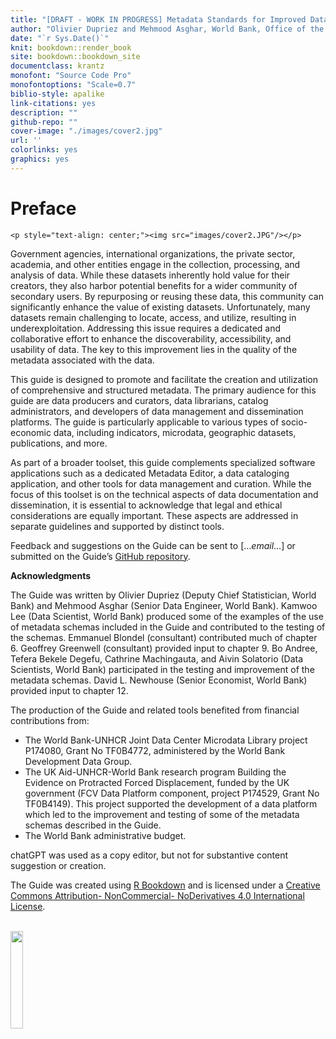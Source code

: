 --- 
title: "[DRAFT - WORK IN PROGRESS] Metadata Standards for Improved Data Discoverability and Usability"
author: "Olivier Dupriez and Mehmood Asghar, World Bank, Office of the Chief Statistician"
date: "`r Sys.Date()`"
knit: bookdown::render_book
site: bookdown::bookdown_site
documentclass: krantz
monofont: "Source Code Pro"
monofontoptions: "Scale=0.7"
biblio-style: apalike
link-citations: yes
description: ""
github-repo: ""
cover-image: "./images/cover2.jpg"
url: ''
colorlinks: yes
graphics: yes
---

# Preface {-}

```{asis, echo=identical(knitr:::pandoc_to(), 'html')}
<p style="text-align: center;"><img src="images/cover2.JPG"/></p>
```

Government agencies, international organizations, the private sector, academia, and other entities engage in the collection, processing, and analysis of data. While these datasets inherently hold value for their creators, they also harbor potential benefits for a wider community of secondary users. By repurposing or reusing these data, this community can significantly enhance the value of existing datasets. Unfortunately, many datasets remain challenging to locate, access, and utilize, resulting in underexploitation. Addressing this issue requires a dedicated and collaborative effort to enhance the discoverability, accessibility, and usability of data. The key to this improvement lies in the quality of the metadata associated with the data.

This guide is designed to promote and facilitate the creation and utilization of comprehensive and structured metadata. The primary audience for this guide are data producers and curators, data librarians, catalog administrators, and developers of data management and dissemination platforms. The guide is particularly applicable to various types of socio-economic data, including indicators, microdata, geographic datasets, publications, and more.

As part of a broader toolset, this guide complements specialized software applications such as a dedicated Metadata Editor, a data cataloging application, and other tools for data management and curation. While the focus of this toolset is on the technical aspects of data documentation and dissemination, it is essential to acknowledge that legal and ethical considerations are equally important. These aspects are addressed in separate guidelines and supported by distinct tools.

Feedback and suggestions on the Guide can be sent to [...*email*...] or submitted on the Guide's [GitHub repository](https://github.com/worldbank/schema-guide). 

**Acknowledgments**

The Guide was written by Olivier Dupriez (Deputy Chief Statistician, World Bank) and Mehmood Asghar (Senior Data Engineer, World Bank). Kamwoo Lee (Data Scientist, World Bank) produced some of the examples of the use of metadata schemas included in the Guide and contributed to the testing of the schemas. Emmanuel Blondel (consultant) contributed much of chapter 6. Geoffrey Greenwell (consultant) provided input to chapter 9. Bo Andree, Tefera Bekele Degefu, Cathrine Machingauta, and Aivin Solatorio (Data Scientists, World Bank) participated in the testing and improvement of the metadata schemas. David L. Newhouse (Senior Economist, World Bank) provided input to chapter 12. 

The production of the Guide and related tools benefited from financial contributions from:

   - The World Bank-UNHCR Joint Data Center Microdata Library project P174080, Grant No TF0B4772, administered by the World Bank Development Data Group.
   - The UK Aid-UNHCR-World Bank research program Building the Evidence on Protracted Forced Displacement, funded by the UK government (FCV Data Platform component, project P174529, Grant No TF0B4149). This project supported the development of a data platform which led to the improvement and testing of some of the metadata schemas described in the Guide.
   - The World Bank administrative budget.

chatGPT was used as a copy editor, but not for substantive content suggestion or creation.  

The Guide was created using [R Bookdown](https://bookdown.org/) and is licensed under a [Creative Commons Attribution- NonCommercial- NoDerivatives 4.0 International License](https://creativecommons.org/licenses/by-nc-nd/4.0/). 

<br>
![](./images/index_ccby_logo.png){width=20%}
